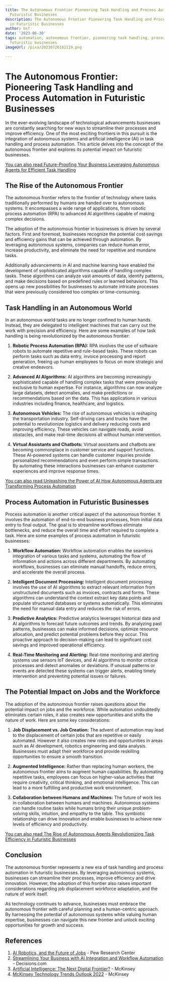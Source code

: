 ```yaml
---
title: The Autonomous Frontier Pioneering Task Handling and Process Automation in
  Futuristic Businesses
description: The Autonomous Frontier Pioneering Task Handling and Process Automation
  in Futuristic Businesses
author: Usf
date: '2023-06-30'
tags: automation, autonomous frontier, pioneering task handling, process automation,
  futuristic businesses
imageUrl: /pixa/20230726182119.png

---
```

# The Autonomous Frontier: Pioneering  Task  Handling and Process Automation in Futuristic Businesses

In the ever-evolving landscape of technological advancements businesses are constantly searching for new ways to streamline their processes  and improve efficiency. One of the most  exciting frontiers in this pursuit is the integration  of autonomous systems and artificial intelligence (AI)  in task handling and process automation. This article delves into  the concept of the  autonomous frontier and explores its potential impact on futuristic businesses.

[You can also  read Future-Proofing Your Business Leveraging Autonomous Agents  for Efficient Task Handling](Future-Proofing%20Your%20Business%20Leveraging%20Autonomous%20Agents%20for%20Efficient%20Task%20Handling)


## The  Rise of the  Autonomous Frontier

The autonomous frontier  refers to the frontier of technology where tasks traditionally performed by humans are handed over to autonomous  systems. It  encompasses a wide range of applications, from robotic process automation (RPA) to  advanced AI algorithms capable of making complex decisions.

The adoption of  the  autonomous frontier in businesses is driven  by several factors. First and foremost, businesses recognize the potential cost savings and efficiency gains  that can be achieved through automation.  By leveraging autonomous systems, companies can reduce human error, increase productivity, and eliminate the need for repetitive and mundane tasks.

Additionally  advancements in AI  and machine learning  have enabled the development of sophisticated algorithms capable of handling complex tasks. These algorithms can analyze vast amounts of  data, identify patterns, and make decisions based on predefined rules or learned behaviors. This  opens up new  possibilities for businesses to automate  intricate processes that were previously considered too complex or time-consuming.

## Task Handling in an Autonomous World

In an autonomous world tasks are no  longer confined  to human hands. Instead, they  are delegated to intelligent machines that can carry out the work with precision and efficiency. Here are some examples of how task handling is being revolutionized by the autonomous frontier:

1. **Robotic Process Automation (RPA):** RPA involves the  use  of software robots to automate repetitive and rule-based tasks. These robots can perform tasks such as data entry, invoice processing and  report generation,  freeing up human employees to focus  on more strategic and creative endeavors.

2. **Advanced AI Algorithms:** AI algorithms are becoming increasingly sophisticated capable of handling complex tasks that were previously exclusive to human expertise.  For instance, algorithms can now analyze large datasets, detect anomalies, and make predictions or recommendations based on the data. This has applications  in various industries including finance, healthcare, and  logistics.

3. **Autonomous Vehicles:** The rise of autonomous vehicles  is reshaping the  transportation industry. Self-driving cars and trucks have the  potential to revolutionize logistics and delivery reducing costs and improving efficiency.  These vehicles can navigate roads, avoid  obstacles, and  make real-time decisions all without human intervention.

4. **Virtual Assistants  and Chatbots:** Virtual assistants and chatbots are becoming commonplace in customer service and support functions. These AI-powered systems can handle customer inquiries provide personalized recommendations and even perform simple  transactions. By automating these interactions businesses can enhance customer  experiences and improve response times.

[You can also read Unleashing the Power of  AI How Autonomous Agents are Transforming Process Automation](Unleashing%20the%20Power%20of%20AI%20How%20Autonomous%20Agents%20are%20Transforming%20Process%20Automation)


## Process Automation in Futuristic Businesses

Process automation  is  another critical aspect  of the autonomous frontier. It involves the automation of end-to-end business processes, from initial data entry to  final output. The goal is to  streamline workflows eliminate bottlenecks, and reduce the overall time and effort required to complete a task. Here are some examples of process automation in futuristic businesses:

1.  **Workflow Automation:** Workflow automation  enables the seamless integration of various tasks and systems,  automating the  flow of information and actions across  different  departments. By automating workflows, businesses can eliminate manual handoffs, reduce  errors, and accelerate  the overall process.

2. **Intelligent Document Processing:** Intelligent document processing involves the use of AI algorithms to extract relevant information from unstructured documents such  as invoices, contracts and forms. These algorithms  can understand the context extract key data points and populate structured databases  or systems  automatically. This eliminates the need for manual data entry and reduces the risk  of errors.

3. **Predictive Analytics:** Predictive analytics leverages historical data and AI algorithms to forecast future outcomes and trends. By  analyzing past patterns, businesses can make informed decisions, optimize resource allocation,  and predict potential problems  before  they occur. This proactive approach to decision-making can lead to significant cost  savings and  improved operational efficiency.

4. **Real-Time Monitoring and Alerting:** Real-time monitoring and alerting systems use sensors  IoT devices, and AI algorithms to monitor critical processes and detect  anomalies or deviations. If unusual patterns or  events are detected these systems can trigger alerts, enabling timely intervention and preventing potential issues or failures.

## The Potential Impact  on Jobs and the Workforce

The adoption of the  autonomous frontier raises questions about the potential impact on jobs and the workforce. While automation undoubtedly eliminates  certain roles,  it also creates new opportunities and shifts  the nature of work. Here are some key considerations:

1. **Job Displacement  vs. Job Creation:**  The advent of automation may lead to the displacement of certain jobs that are  repetitive or easily automated. However it also creates new roles and opportunities in areas such as AI development, robotics engineering and data  analysis. Businesses  must adapt their workforce and provide reskilling  opportunities to ensure a  smooth transition.

2. **Augmented Intelligence:** Rather than replacing human workers, the autonomous frontier aims to augment human capabilities. By automating repetitive tasks, employees can focus on higher-value activities that require creativity, critical thinking, and emotional intelligence. This can lead  to a more fulfilling and productive work environment.

3.  **Collaboration between Humans and Machines:** The future of work lies in collaboration between  humans and machines. Autonomous systems can  handle routine tasks while humans bring their unique problem-solving skills, intuition, and empathy  to the table. This symbiotic relationship can drive  innovation and enable businesses to  achieve new levels of efficiency and productivity.

[You can also read The  Rise of Autonomous Agents Revolutionizing  Task Efficiency in Futuristic Businesses](The%20Rise%20of%20Autonomous%20Agents%20Revolutionizing%20Task%20Efficiency%20in%20Futuristic%20Businesses)


##  Conclusion

The autonomous frontier represents a new era of task handling and process automation in futuristic businesses. By leveraging  autonomous systems, businesses  can streamline  their processes, improve efficiency and  drive innovation. However, the adoption of this frontier also raises important considerations regarding job displacement workforce adaptation, and the nature of work itself.

As technology continues to advance, businesses must embrace the autonomous frontier  with careful planning  and a human-centric approach. By harnessing the  potential of autonomous systems while valuing human expertise, businesses can navigate  this new frontier and unlock exciting opportunities for growth and success.

## References

1. [AI Robotics, and the Future of Jobs](https://www.pewresearch.org/internet/2014/08/06/future-of-jobs/)  - Pew Research Center
2. [Streamlining Your Business with AI Integration and Workflow Automation](https://decisions.com/streamlining-your-business-with-ai-integration-and-workflow-automation/) -  Decisions.com
3. [Artificial Intelligence: The Next Digital Frontier?](https://www.mckinsey.com/~/media/mckinsey/industries/advanced%20electronics/our%20insights/how%20artificial%20intelligence%20can%20deliver%20real%20value%20to%20companies/mgi-artificial-intelligence-discussion-paper.ashx) - McKinsey
4. [McKinsey Technology Trends Outlook 2022](https://www.mckinsey.com/~/media/mckinsey/business%20functions/mckinsey%20digital/our%20insights/the%20top%20trends%20in%20tech%202022/mckinsey-tech-trends-outlook-2022-full-report.pdf) - McKinsey